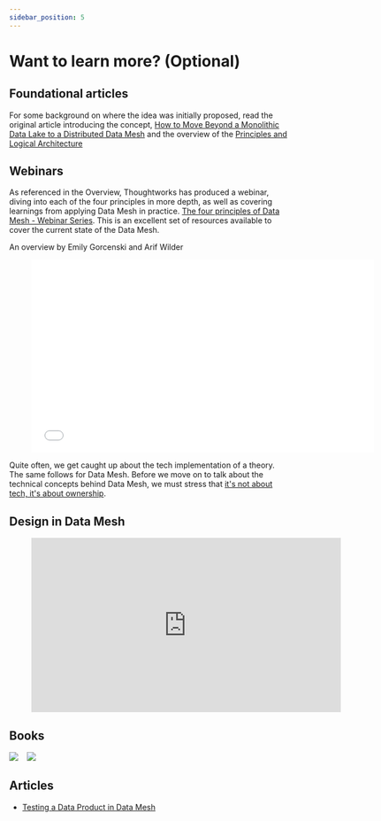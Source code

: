 ```yaml
---
sidebar_position: 5
---
```

# Want to learn more? (Optional)


## Foundational articles
For some background on where the idea was initially proposed, read the original article introducing the concept, 
[How to Move Beyond a Monolithic Data Lake to a Distributed Data Mesh](https://martinfowler.com/articles/data-monolith-to-mesh.html)
and the overview of the [Principles and Logical Architecture](https://martinfowler.com/articles/data-mesh-principles.html)


## Webinars

As referenced in the Overview, Thoughtworks has produced a webinar, diving into each of the four principles in more depth, as well as covering learnings from applying
Data Mesh in practice. [The four principles of Data Mesh - Webinar Series](https://www.thoughtworks.com/about-us/events/webinars/core-principles-of-data-mesh). 
This is an excellent set of resources available to cover the current state of the Data Mesh.

<div style={{textAlign: 'center'}}>

An overview by Emily Gorcenski and Arif Wilder

<figure class="video-container">
    <iframe src="//fast.wistia.net/embed/iframe/7uegix6aqe" allowtransparency="true" frameborder="0" scrolling="no" class="wistia_embed" name="wistia_embed" allowfullscreen="allowfullscreen" mozallowfullscreen webkitallowfullscreen oallowfullscreen msallowfullscreen width="620" height="349"></iframe>
</figure>

</div>

Quite often, we get caught up about the tech implementation of a theory. The same follows for Data Mesh. Before we move on to talk about the technical concepts behind Data Mesh, we must stress that [it's not about tech, it's about ownership](https://www.thoughtworks.com/en-in/insights/blog/data-mesh-its-not-about-tech-its-about-ownership-and-communication).

## Design in Data Mesh
<div style={{textAlign: 'center'}}>

<figure class="video-container">
    <iframe width="560" height="315" src="https://www.youtube.com/embed/uIDy7GKYv9E" title="YouTube video player" frameborder="0" allow="accelerometer; autoplay; clipboard-write; encrypted-media; gyroscope; picture-in-picture" allowfullscreen="allowfullscreen"></iframe>
</figure>

</div>


## Books

<div style={{textAlign: 'center'}}>

[<img src='https://learning.oreilly.com/library/cover/9781492092384/350h/'/>](https://www.oreilly.com/library/view/data-mesh/9781492092384/) &nbsp;&nbsp;
[<img src='https://learning.oreilly.com/library/cover/9781098108502/350h/'/>](https://www.oreilly.com/library/view/data-mesh-in/9781098108502/)

</div>

## Articles
* [Testing a Data Product in Data Mesh](https://blog.thoughtworks.net/ankur-jain/testing-a-data-product-in-data-mesh)